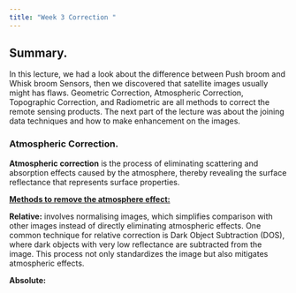 ```yaml
---
title: "Week 3 Correction "
---
```


## Summary.

In this lecture, we had a look about the difference between Push broom and Whisk broom Sensors, then we discovered that satellite images usually might has flaws. Geometric Correction, Atmospheric Correction, Topographic Correction, and Radiometric are all methods to correct the remote sensing products. The next part of the lecture was about the joining data techniques and how to make enhancement on the images.

### Atmospheric Correction.

**Atmospheric correction** is the process of eliminating scattering and absorption effects caused by the atmosphere, thereby revealing the surface reflectance that represents surface properties.

[**Methods to remove the atmosphere effect:**]{.underline}

**Relative:** involves normalising images, which simplifies comparison with other images instead of directly eliminating atmospheric effects. One common technique for relative correction is Dark Object Subtraction (DOS), where dark objects with very low reflectance are subtracted from the image. This process not only standardizes the image but also mitigates atmospheric effects.

**Absolute:**

